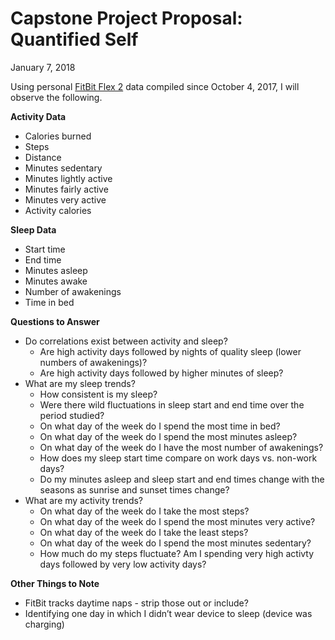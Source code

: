 # Capstone Project Proposal: Quantified Self
January 7, 2018

Using personal [FitBit Flex 2](https://www.fitbit.com/flex2) data compiled since October 4, 2017, I will observe the following.

__Activity Data__

* Calories burned
* Steps
* Distance
* Minutes sedentary
* Minutes lightly active
* Minutes fairly active
* Minutes very active
* Activity calories

__Sleep Data__

* Start time
* End time
* Minutes asleep
* Minutes awake
* Number of awakenings
* Time in bed

__Questions to Answer__

* Do correlations exist between activity and sleep?
    + Are high activity days followed by nights of quality sleep (lower numbers of awakenings)?
    + Are high activity days followed by higher minutes of sleep?
* What are my sleep trends?
    + How consistent is my sleep?
    + Were there wild fluctuations in sleep start and end time over the period studied?
    + On what day of the week do I spend the most time in bed?
    + On what day of the week do I spend the most minutes asleep?
    + On what day of the week do I have the most number of awakenings?
    + How does my sleep start time compare on work days vs. non-work days?
    + Do my minutes asleep and sleep start and end times change with the seasons as sunrise and sunset times change?
* What are my activity trends?
    + On what day of the week do I take the most steps?
    + On what day of the week do I spend the most minutes very active?
    + On what day of the week do I take the least steps?
    + On what day of the week do I spend the most minutes sedentary?
    + How much do my steps fluctuate? Am I spending very high activty days followed by very low activity days?
    
__Other Things to Note__

* FitBit tracks daytime naps - strip those out or include?
* Identifying one day in which I didn't wear device to sleep (device was charging)